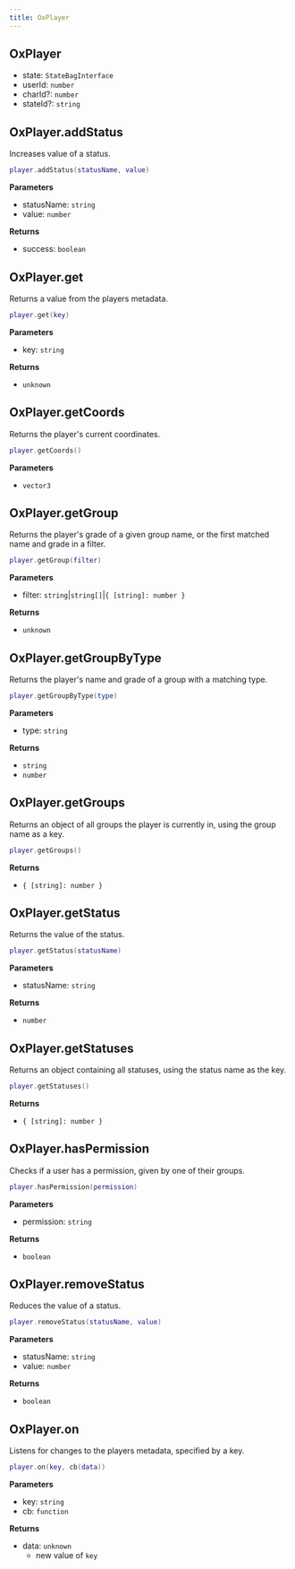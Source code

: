 ```yaml
---
title: OxPlayer
---
```


## OxPlayer

- state: `StateBagInterface`
- userId: `number`
- charId?: `number`
- stateId?: `string`

## OxPlayer.addStatus

Increases value of a status.

```lua
player.addStatus(statusName, value)
```

**Parameters**
- statusName: `string`
- value: `number`

**Returns**
- success: `boolean`

## OxPlayer.get

Returns a value from the players metadata.

```lua
player.get(key)
```

**Parameters**
- key: `string`

**Returns**
- `unknown`

## OxPlayer.getCoords

Returns the player's current coordinates.

```lua
player.getCoords()
```

**Parameters**
- `vector3`

## OxPlayer.getGroup

Returns the player's grade of a given group name, or the first matched name and grade in a filter.

```lua
player.getGroup(filter)
```

**Parameters**
- filter: `string`|`string[]`|`{ [string]: number }`

**Returns**
- `unknown`

## OxPlayer.getGroupByType

Returns the player's name and grade of a group with a matching type.

```lua
player.getGroupByType(type)
```

**Parameters**
- type: `string`

**Returns**
- `string`
- `number`

## OxPlayer.getGroups

Returns an object of all groups the player is currently in, using the group name as a key.

```lua
player.getGroups()
```

**Returns**
- `{ [string]: number }`

## OxPlayer.getStatus

Returns the value of the status.

```lua
player.getStatus(statusName)
```

**Parameters**
- statusName: `string`

**Returns**
- `number`

## OxPlayer.getStatuses

Returns an object containing all statuses, using the status name as the key.

```lua
player.getStatuses()
```

**Returns**
- `{ [string]: number }`

## OxPlayer.hasPermission

Checks if a user has a permission, given by one of their groups.

```lua
player.hasPermission(permission)
```

**Parameters**
- permission: `string`

**Returns**
- `boolean`

## OxPlayer.removeStatus

Reduces the value of a status.

```lua
player.removeStatus(statusName, value)
```

**Parameters**
- statusName: `string`
- value: `number`

**Returns**
- `boolean`

## OxPlayer.on

Listens for changes to the players metadata, specified by a key.

```lua
player.on(key, cb(data))
```

**Parameters**
- key: `string`
- cb: `function`

**Returns**
- data: `unknown`
  - new value of `key`